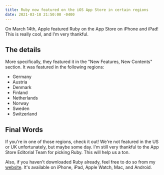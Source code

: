 ```yaml
---
title: Ruby now featured on the iOS App Store in certain regions
date: 2021-03-18 21:50:00 -0400
---
```


On March 14th, Apple featured Ruby on the App Store on iPhone and iPad! This is really cool, and I'm very thankful.

## The details

More specifically, they featured it in the "New Features, New Contents" section. It was featured in the following regions:

-   Germany
-   Austria
-   Denmark
-   Finland
-   Netherlands
-   Norway
-   Sweden
-   Switzerland

## Final Words

If you're in one of those regions, check it out! We're not featured in the US or UK unfortunately, but maybe some day. I'm still very thankful to the App Store Editorial Team for picking Ruby. This will help us a ton.

Also, if you haven't downloaded Ruby already, feel free to do so from my [website](https://michaelb.nyc/Ruby). It's available on iPhone, iPad, Apple Watch, Mac, and Android.
